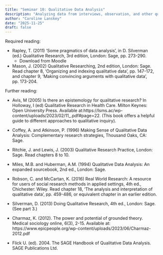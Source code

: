 ```yaml
---
title: "Seminar 10: Qualitative Data Analysis"
description: "Analyzing data from interviews, observation, and other qualitative collection methods"
author: "Caroline Lanskey"
date: "2025-11-25"
draft: false
---
```



Required reading:

* Rapley, T. (2011) ‘Some pragmatics of data analysis’, in D. Silverman (ed.) Qualitative Research, 3rd edition, London: Sage, pp. 273-290.
   * Download from Moodle

* Mason, J. (2002) Qualitative Researching, 2nd edition, London: Sage. Read chapter 8, ‘Organizing and indexing qualitative data’, pp. 147-172, and chapter 9, ‘Making convincing arguments with qualitative data’, pp. 173-204.

Further reading:

* Avis, M (2005) Is there an epistemology for qualitative research? In Holloway, I (ed) Qualitative Research in Health Care. Milton Keynes: Open University Press. Available at:https://lsms.ac/wp-content/uploads/2023/02/11_.pdf#page=22. (This book offers a helpful guide to different approaches to qualitative inquiry).

* Coffey, A. and Atkinson, P. (1996) Making Sense of Qualitative Data Analysis: Complementary research strategies, Thousand Oaks, CA: Sage.

* Ritchie, J. and Lewis, J. (2003) Qualitative Research Practice, London: Sage. Read chapters 8 to 10.

* Miles, M.B. and Huberman, A.M. (1994) Qualitative Data Analysis: An expanded sourcebook, 2nd ed., London: Sage.

* Robson, C. and McCartan, K. (2016) Real World Research: A resource for users of social research methods in applied settings, 4th ed., Chichester: Wiley. Read chapter 18, ‘The analysis and interpretation of qualitative data’, pp. 459-486, or equivalent chapter in an earlier edition.

* Silverman, D. (2013) Doing Qualitative Research, 4th ed., London: Sage. (See part 3.) 

* Charmaz, K. (2012). The power and potential of grounded theory. Medical sociology online, 6(3), 2-15. Available at: https://www.epicpeople.org/wp-content/uploads/2023/06/Charmaz-2012.pdf

* Flick U. (ed). 2004. The SAGE Handbook of Qualitative Data Analysis. SAGE Publications Ltd.